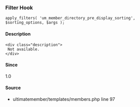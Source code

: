 
### Filter Hook    
    
```
apply_filters( 'um_member_directory_pre_display_sorting', $sorting_options, $args );
```

#### Description
    <div class="description">
     Not available.
    </div>

#### Since
<div class="description">
1.0
</div>

#### Source
  - <Link href="/developer/files/templates-members#source-view.97">ultimatemember/templates/members.php</Link> <Link href="/developer/files/templates-members#source-view.97">line 97</Link>

